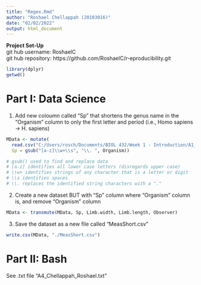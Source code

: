 ```yaml
---
title: "Regex.Rmd"
author: "Roshael Chellappah (20103016)"
date: "02/02/2022"
output: html_document
---
```


**Project Set-Up**  
git hub username: RoshaelC  
git hub repository: https://github.com/RoshaelC/r-eproducibility.git  

```r
library(dplyr)
getwd()
```

# Part I: Data Science

1. Add new coloumn called "Sp" that shortens the genus name in the "Organism" column to only the first letter and period (i.e., Homo sapiens -> H. sapiens)
```r
MData <- mutate(
  read.csv("C:/Users/rosch/Documents/BIOL 432/Week 1 - Introduction/A1_CHELLAPPAH_ROSHAEL.csv"), 
  Sp = gsub("[a-z]\\w+\\s", "\\. ", Organism))

# gsub() used to find and replace data
# [a-z] identifies all lower case letters (disregards upper case)
# \\w+ identifies strings of any character that is a letter or digit 
# \\s identifies spaces
# \\. replaces the identified string characters with a "."
```

2. Create a new dataset BUT with "Sp" column where "Organism" column is, and remove "Organism" column
```r
MData <- transmute(MData, Sp, Limb.width, Limb.length, Observer)
```

3. Save the dataset as a new file called "MeasShort.csv"
```r
write.csv(MData, "./MeasShort.csv")
```

# Part II: Bash
See .txt file "A4_Chellappah_Roshael.txt"